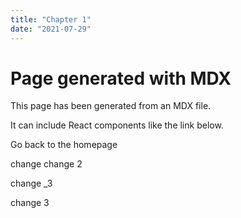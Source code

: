 ```yaml
---
title: "Chapter 1"
date: "2021-07-29"
---
```


# Page generated with MDX

This page has been generated from an MDX file.

It can include React components like the link below.

<Link href="/" style={{ color: "#00b140" }}>
  Go back to the homepage
</Link>

change
change 2

change _3


change 3

